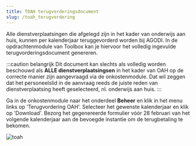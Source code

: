 ```yaml
---
title: TOAH terugvorderingsdocument
slug: /toah_terugvordering
---
```


Alle dienstverplaatsingen die afgelegd zijn in het kader van onderwijs aan huis, kunnen per kalenderjaar teruggevorderd worden bij AGODI. In de opdrachtenmodule van Toolbox kan je hiervoor het volledig ingevulde terugvorderingsdocument genereren. 

:::caution belangrijk
Dit document kan slechts als volledig worden beschouwd als **ALLE dienstverplaatsingsen** in het kader van OAH op de correcte manier zijn aangevraagd via de onkostenmodule. Dat wil zeggen dat het personeelslid in de aanvraag reeds de juiste reden van dienstverplaatsing heeft geselecteerd, nl. onderwijs aan huis.
:::

Ga in de onkostenmodule naar het onderdeel **Beheer** en klik in het menu links op 'Terugvordering OAH'. Selecteer het gewenste kalenderjaar en klik op 'Download'. Bezorg het gegenereerde formulier vóór 28 februari van het volgende kalenderjaar aan de bevoegde instantie om de terugbetaling te bekomen. 

![toah](./toah.png)




